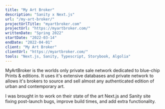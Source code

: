 ```yaml
---
title: "My Art Broker"
description: "Sanity x Next.js"
url: "/my-art-broker/"
projectUrlTitle: "myartbroker.com"
projectUrl: "https://myartbroker.com/"
writtenDate: "Spring 2022"
startDate: "2022-03-14"
endDate: "2022-04-01"
client: "My Art Broker"
clientUrl: "https://myartbroker.com/"
tools: "Next.js, Sanity, Typescript, Storybook, Algolia"
---
```


MyArtBroker is the worlds only private sale network dedicated to blue-chip Prints & editions. It uses it's extensive databases and private network to allows it's brokers to source and sell almost any authenticated edition of urban and contemporary art.

I was brought in to work on their state of the art Next.js and Sanity site fixing post-launch bugs, improve build times, and add extra functionality.
